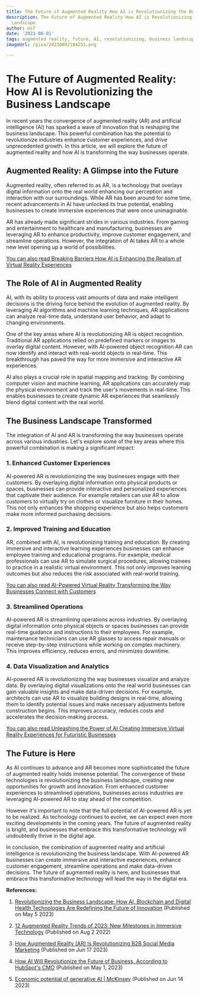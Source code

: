 ```yaml
---
title: The Future of Augmented Reality How AI is Revolutionizing the Business Landscape
description: The Future of Augmented Reality How AI is Revolutionizing the Business
  Landscape
author: Usf
date: '2023-08-01'
tags: augmented reality, future, AI, revolutionizing, business landscape
imageUrl: /pixa/20230802184251.png

---
```

# The Future of Augmented Reality: How AI is Revolutionizing the Business Landscape

In recent years the convergence of augmented reality (AR) and artificial intelligence (AI) has sparked  a wave of innovation that is reshaping the business landscape. This powerful combination has the  potential to revolutionize industries enhance customer experiences, and drive unprecedented growth. In  this article, we will explore the future of  augmented reality and how AI is transforming the  way businesses operate.

## Augmented Reality: A Glimpse into the Future

Augmented reality, often referred to as AR, is a technology that  overlays digital information  onto the real world enhancing our perception and interaction with  our surroundings. While AR has been around for  some time, recent advancements in AI have  unlocked its true potential, enabling businesses to create immersive experiences that were once unimaginable.

AR  has already made significant strides in various industries.  From gaming and entertainment to healthcare  and manufacturing, businesses are leveraging AR to enhance productivity,  improve customer engagement, and streamline operations. However, the integration of AI takes AR to a whole new level opening up a world  of possibilities.

[You can  also read Breaking Barriers How AI is  Enhancing  the  Realism of Virtual Reality Experiences](Breaking%20Barriers%20How%20AI%20is%20Enhancing%20the%20Realism%20of%20Virtual%20Reality%20Experiences)


## The Role of AI in Augmented Reality

AI, with its ability to process vast amounts  of data and make intelligent  decisions is the driving force  behind the evolution of augmented reality. By leveraging AI algorithms and machine learning techniques, AR applications can analyze real-time data,  understand user behavior, and adapt to changing environments.

One of the key areas where AI is revolutionizing AR is object recognition. Traditional AR applications relied on  predefined markers or images to overlay digital content. However, with AI-powered object  recognition AR can now identify and interact with real-world objects in real-time. This breakthrough has  paved the way for more  immersive and interactive  AR experiences.

AI also plays a  crucial role in spatial  mapping and tracking.  By combining computer vision and machine learning, AR applications  can accurately map the physical environment and track the user's movements in real-time. This enables businesses to create dynamic AR experiences that seamlessly blend  digital content with the real world.

## The Business Landscape Transformed

The integration of AI and AR is transforming the way businesses operate across various industries. Let's explore some of the key areas where this powerful combination is making a significant impact:

### 1. Enhanced Customer Experiences

AI-powered AR is  revolutionizing the way businesses engage with their customers. By overlaying digital information onto physical products or spaces, businesses can  provide interactive and personalized experiences  that captivate their  audience. For example retailers can use AR  to allow customers to virtually try on clothes  or visualize furniture in their homes. This not only enhances the shopping experience but also helps customers make more informed purchasing decisions.

### 2. Improved Training  and Education

AR, combined with AI, is revolutionizing  training and education. By creating immersive and interactive learning experiences  businesses can enhance employee training and educational programs. For example, medical professionals can use AR to  simulate surgical procedures, allowing trainees to practice in a realistic virtual environment. This not only improves learning outcomes but also reduces the risk associated  with real-world training.

[You can  also read AI-Powered Virtual Reality Transforming the Way Businesses  Connect with Customers](AI-Powered%20Virtual%20Reality%20Transforming%20the%20Way%20Businesses%20Connect%20with%20Customers)


### 3. Streamlined  Operations

AI-powered AR is streamlining operations across  industries. By overlaying digital information onto physical  objects or spaces businesses  can provide real-time guidance and  instructions to their employees. For example,  maintenance technicians can  use AR glasses to access repair manuals or receive  step-by-step instructions while working on complex  machinery. This improves efficiency, reduces errors, and minimizes downtime.

###  4. Data Visualization and Analytics

AI-powered AR  is revolutionizing the  way businesses visualize and analyze data. By overlaying digital visualizations onto the real  world businesses can gain  valuable insights and make data-driven decisions. For example, architects can use AR to visualize building  designs in  real-time, allowing them to identify potential issues and make necessary adjustments  before construction  begins. This improves accuracy, reduces costs and accelerates the decision-making process.

[You can also read Unleashing the Power  of AI Creating Immersive Virtual  Reality Experiences for Futuristic Businesses](Unleashing%20the%20Power%20of%20AI%20Creating%20Immersive%20Virtual%20Reality%20Experiences%20for%20Futuristic%20Businesses)


## The Future is Here

As AI continues  to advance and AR becomes more sophisticated the future of augmented reality holds immense potential. The convergence of these technologies  is revolutionizing the business landscape, creating new opportunities for growth and innovation. From enhanced customer experiences to streamlined  operations,  businesses across industries are leveraging AI-powered AR to stay ahead of  the competition.

However it's  important to note that the full potential of AI-powered  AR is yet to be realized. As technology continues to  evolve, we can expect even more exciting developments in the  coming years. The future of augmented reality is bright, and businesses that embrace this transformative technology will undoubtedly  thrive in the digital age.

In conclusion, the combination of augmented reality  and  artificial intelligence is revolutionizing the business landscape. With AI-powered AR businesses can create immersive and interactive experiences, enhance customer engagement, streamline  operations and make data-driven decisions. The future  of augmented reality  is here, and businesses  that embrace this transformative technology will  lead  the way in the digital era.

**References:**

1. [Revolutionizing the Business Landscape: How  AI, Blockchain and Digital Health Technologies Are Redefining the Future of Innovation](https://www.linkedin.com/pulse/revolutionizing-business-landscape-how-ai-blockchain-digital-samuel) (Published on May 5 2023)

2. [12 Augmented Reality Trends of 2023: New Milestones in Immersive Technology](https://mobidev.biz/blog/augmented-reality-trends-future-ar-technologies) (Published  on Aug  2 2022)

3. [How Augmented Reality (AR) Is Revolutionizing  B2B Social Media Marketing](https://www.mysocialmotto.com/how-augmented-reality-ar-revolutionizing-b2b-social-media-marketing/) (Published  on Jun 17 2023)

4. [How AI Will Revolutionize the Future of Business, According  to HubSpot's  CMO](https://blog.hubspot.com/marketing/how-ai-will-change-businesses) (Published on May 1, 2023)

5. [Economic potential of generative AI | McKinsey](https://www.mckinsey.com/capabilities/mckinsey-digital/our-insights/the-economic-potential-of-generative-ai-the-next-productivity-frontier) (Published on Jun 14 2023)